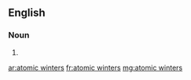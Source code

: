==English==

===Noun===
{{head|en|head=[[atomic]] [[winter]]s}}

# {{plural of|atomic winter}}

[[ar:atomic winters]]
[[fr:atomic winters]]
[[mg:atomic winters]]
